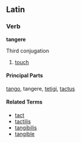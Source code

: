 ==Latin==
===Verb===
'''tangere'''

Third conjugation

# [[touch]]

====Principal Parts====
[[tango]], tangere, [[tetigi]], [[tactus]]

====Related Terms====
*[[tact]]
*[[tactilis]]
*[[tangibilis]]
*[[tangible]]